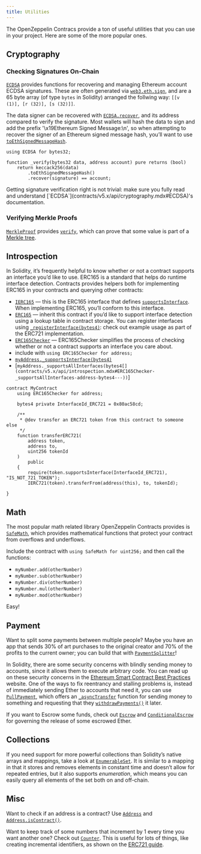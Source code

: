 ```yaml
---
title: Utilities
---
```


The OpenZeppelin Contracs provide a ton of useful utilities that you can use in your project. Here are some of the more popular ones.

## Cryptography

### Checking Signatures On-Chain

[`ECDSA`](contracts/v5.x/api/cryptography.mdx#ECDSA) provides functions for recovering and managing Ethereum account ECDSA signatures. These are often generated via [`web3.eth.sign`](https://web3js.readthedocs.io/en/v1.2.4/web3-eth.html#sign), and are a 65 byte array (of type `bytes` in Solidity) arranged the follwing way: `[[v (1)], [r (32)], [s (32)]]`.

The data signer can be recovered with [`ECDSA.recover`](contracts/v5.x/api/cryptography.mdx#ECDSA-recover-bytes32-bytes-), and its address compared to verify the signature. Most wallets will hash the data to sign and add the prefix '\x19Ethereum Signed Message:\n', so when attempting to recover the signer of an Ethereum signed message hash, you’ll want to use [`toEthSignedMessageHash`](contracts/v5.x/api/cryptography.mdx#ECDSA-toEthSignedMessageHash-bytes32-).

```solidity
using ECDSA for bytes32;

function _verify(bytes32 data, address account) pure returns (bool) 
    return keccack256(data)
        .toEthSignedMessageHash()
        .recover(signature) == account;

```

<Callout type='warn'>
Getting signature verification right is not trivial: make sure you fully read and understand [`ECDSA`](contracts/v5.x/api/cryptography.mdx#ECDSA)'s documentation.
</Callout>

### Verifying Merkle Proofs

[`MerkleProof`](contracts/v5.x/api/cryptography.mdx#MerkleProof) provides [`verify`](contracts/v5.x/api/cryptography.mdx#MerkleProof-verify-bytes32---bytes32-bytes32-), which can prove that some value is part of a [Merkle tree](https://en.wikipedia.org/wiki/Merkle_tree).

## Introspection

In Solidity, it’s frequently helpful to know whether or not a contract supports an interface you’d like to use. ERC165 is a standard that helps do runtime interface detection. Contracts provides helpers both for implementing ERC165 in your contracts and querying other contracts:

* [`IERC165`](contracts/v5.x/api/introspection.mdx#IERC165) — this is the ERC165 interface that defines [`supportsInterface`](contracts/v5.x/api/introspection.mdx#IERC165-supportsInterface-bytes4-). When implementing ERC165, you’ll conform to this interface.
* [`ERC165`](contracts/v5.x/api/introspection.mdx#ERC165) — inherit this contract if you’d like to support interface detection using a lookup table in contract storage. You can register interfaces using [`_registerInterface(bytes4)`](contracts/v5.x/api/introspection.mdx#ERC165-_registerInterface-bytes4-): check out example usage as part of the ERC721 implementation.
* [`ERC165Checker`](contracts/v5.x/api/introspection.mdx#ERC165Checker) — ERC165Checker simplifies the process of checking whether or not a contract supports an interface you care about.
* include with `using ERC165Checker for address;`
* [`myAddress._supportsInterface(bytes4)`](contracts/v5.x/api/introspection.mdx#ERC165Checker-_supportsInterface-address-bytes4-)
* [`myAddress._supportsAllInterfaces(bytes4[](contracts/v5.x/api/introspection.mdx#ERC165Checker-_supportsAllInterfaces-address-bytes4---))`]

```solidity
contract MyContract 
    using ERC165Checker for address;

    bytes4 private InterfaceId_ERC721 = 0x80ac58cd;

    /**
     * @dev transfer an ERC721 token from this contract to someone else
     */
    function transferERC721(
        address token,
        address to,
        uint256 tokenId
    )
        public
    {
        require(token.supportsInterface(InterfaceId_ERC721), "IS_NOT_721_TOKEN");
        IERC721(token).transferFrom(address(this), to, tokenId);
    
}
```

## Math

The most popular math related library OpenZeppelin Contracts provides is [`SafeMath`](contracts/v5.x/api/math.mdx#SafeMath), which provides mathematical functions that protect your contract from overflows and underflows.

Include the contract with `using SafeMath for uint256;` and then call the functions:

* `myNumber.add(otherNumber)`
* `myNumber.sub(otherNumber)`
* `myNumber.div(otherNumber)`
* `myNumber.mul(otherNumber)`
* `myNumber.mod(otherNumber)`

Easy!

## Payment

Want to split some payments between multiple people? Maybe you have an app that sends 30% of art purchases to the original creator and 70% of the profits to the current owner; you can build that with [`PaymentSplitter`](contracts/v5.x/api/payment.mdx#PaymentSplitter)!

In Solidity, there are some security concerns with blindly sending money to accounts, since it allows them to execute arbitrary code. You can read up on these security concerns in the [Ethereum Smart Contract Best Practices](https://consensys.github.io/smart-contract-best-practices/) website. One of the ways to fix reentrancy and stalling problems is, instead of immediately sending Ether to accounts that need it, you can use [`PullPayment`](contracts/v5.x/api/payment.mdx#PullPayment), which offers an [`_asyncTransfer`](contracts/v5.x/api/payment.mdx#PullPayment-_asyncTransfer-address-uint256-) function for sending money to something and requesting that they [`withdrawPayments()`](contracts/v5.x/api/payment.mdx#PullPayment-withdrawPayments-address-payable-) it later.

If you want to Escrow some funds, check out [`Escrow`](contracts/v5.x/api/payment.mdx#Escrow) and [`ConditionalEscrow`](contracts/v5.x/api/payment.mdx#ConditionalEscrow) for governing the release of some escrowed Ether.

## Collections

If you need support for more powerful collections than Solidity’s native arrays and mappings, take a look at [`EnumerableSet`](contracts/v5.x/api/utils.mdx#EnumerableSet). It is similar to a mapping in that it stores and removes elements in constant time and doesn’t allow for repeated entries, but it also supports _enumeration_, which means you can easily query all elements of the set both on and off-chain.

## Misc

Want to check if an address is a contract? Use [`Address`](contracts/v5.x/api/utils.mdx#Address) and [`Address.isContract()`](contracts/v5.x/api/utils.mdx#Address-isContract-address-).

Want to keep track of some numbers that increment by 1 every time you want another one? Check out [`Counter`](contracts/v5.x/api/drafts.mdx#Counter). This is useful for lots of things, like creating incremental identifiers, as shown on the [ERC721 guide](721.mdx).
